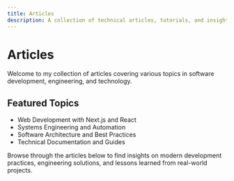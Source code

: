 ```yaml
---
title: Articles
description: A collection of technical articles, tutorials, and insights on software development and engineering.
---
```


# Articles

Welcome to my collection of articles covering various topics in software development, engineering, and technology.

## Featured Topics

- Web Development with Next.js and React
- Systems Engineering and Automation
- Software Architecture and Best Practices
- Technical Documentation and Guides

Browse through the articles below to find insights on modern development practices, engineering solutions, and lessons learned from real-world projects.
